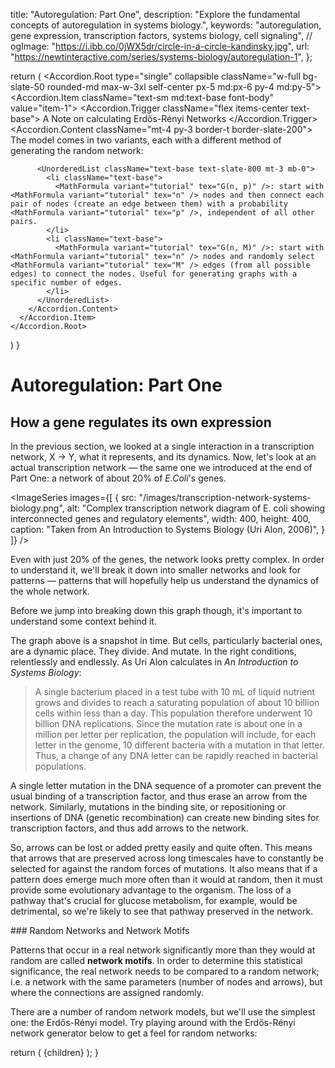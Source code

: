 
  title: "Autoregulation: Part One",
  description: "Explore the fundamental concepts of autoregulation in systems biology.",
  keywords: "autoregulation, gene expression, transcription factors, systems biology, cell signaling",
  // ogImage: "https://i.ibb.co/0jWX5dr/circle-in-a-circle-kandinsky.jpg",
  url: "https://newtinteractive.com/series/systems-biology/autoregulation-1",
};

  return (
    <Accordion.Root type="single" collapsible className="w-full bg-slate-50 rounded-md max-w-3xl self-center px-5 md:px-6 py-4 md:py-5">
      <Accordion.Item className="text-sm md:text-base font-body" value="item-1">
        <Accordion.Trigger className="flex items-center text-base">
          <FiInfo className="mr-1.5" /> A Note on calculating Erdős-Rényi Networks <FiChevronDown className="ml-1" />
        </Accordion.Trigger>
        <Accordion.Content className="mt-4 py-3 border-t border-slate-200">
          <span className="text-base text-slate-800 mb-3">The model comes in two variants, each with a different method of generating the random network:</span>

          <UnorderedList className="text-base text-slate-800 mt-3 mb-0">
            <li className="text-base">
              <MathFormula variant="tutorial" tex="G(n, p)" />: start with <MathFormula variant="tutorial" tex="n" /> nodes and then connect each pair of nodes (create an edge between them) with a probability <MathFormula variant="tutorial" tex="p" />, independent of all other pairs.
            </li>
            <li className="text-base">
              <MathFormula variant="tutorial" tex="G(n, M)" />: start with <MathFormula variant="tutorial" tex="n" /> nodes and randomly select <MathFormula variant="tutorial" tex="M" /> edges (from all possible edges) to connect the nodes. Useful for generating graphs with a specific number of edges.
            </li>
          </UnorderedList>
        </Accordion.Content>
      </Accordion.Item>
    </Accordion.Root>
  )
}

# Autoregulation: Part One

## How a gene regulates its own expression

In the previous section, we looked at a single interaction in a transcription network, X → Y, what it represents, and its dynamics. Now, let's look at an actual transcription network &mdash; the same one we introduced at the end of Part One: a network of about 20% of *E.Coli*'s genes.

<ImageSeries
  images={[
    {
      src: "/images/transcription-network-systems-biology.png",
      alt: "Complex transcription network diagram of E. coli showing interconnected genes and regulatory elements",
      width: 400,
      height: 400,
      caption: "Taken from An Introduction to Systems Biology (Uri Alon, 2006)",
    }
  ]}
/>

Even with just 20% of the genes, the network looks pretty complex. In order to understand it, we'll break it down into smaller networks and look for patterns &mdash; patterns that will hopefully help us understand the dynamics of the whole network.

Before we jump into breaking down this graph though, it's important to understand some context behind it.

The graph above is a snapshot in time. But cells, particularly bacterial ones, are a dynamic place. They divide. And mutate. In the right conditions, relentlessly and endlessly. As Uri Alon calculates in *An Introduction to Systems Biology*:

> A single bacterium placed in a test tube with 10 mL of liquid nutrient grows and divides to reach a saturating population of about 10 billion cells within less than a day. This population therefore underwent 10 billion DNA replications. Since the mutation rate is about one in a million per letter per replication, the population will include, for each letter in the genome, 10 different bacteria with a mutation in that letter. Thus, a change of any DNA letter can be rapidly reached in bacterial populations.

<div className="mt-8" />
A single letter mutation in the DNA sequence of a promoter can prevent the usual binding of a transcription factor, and thus erase an arrow from the network. Similarly, mutations in the binding site, or repositioning or insertions of DNA (genetic recombination) can create new binding sites for transcription factors, and thus add arrows to the network.

So, arrows can be lost or added pretty easily and quite often. This means that arrows that are preserved across long timescales have to constantly be selected for against the random forces of mutations. It also means that if a pattern does emerge much more often than it would at random, then it must provide some evolutionary advantage to the organism. The loss of a pathway that's crucial for glucose metabolism, for example, would be detrimental, so we're likely to see that pathway preserved in the network.

<div className="mt-8" />
### Random Networks and Network Motifs

Patterns that occur in a real network significantly more than they would at random are called **network motifs**. In order to determine this statistical significance, the real network needs to be compared to a random network; i.e. a network with the same parameters (number of nodes and arrows), but where the connections are assigned randomly.

There are a number of random network models, but we'll use the simplest one: the Erdős-Rényi model. Try playing around with the Erdős-Rényi network generator below to get a feel for random networks:

<ErdosRenyiGNMNetworkWithProvider />

<ErdosReyniAccordion />


<AutoregulationNetworkComparisonTutorial />

  return (
    <MdxLayout metadata={metadata}>{children}</MdxLayout>
  );
}
